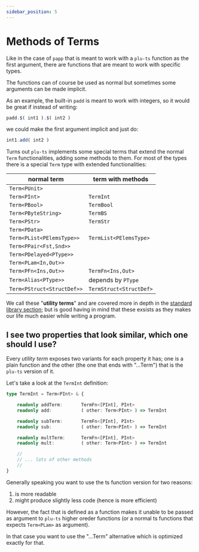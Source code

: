 ```yaml
---
sidebar_position: 5
---
```


# Methods of Terms

Like in the case of `papp` that is meant to work with a `plu-ts` function as the first argument, there are functions that are meant to work with specific types.

The functions can of course be used as normal but sometimes some arguments can be made implicit.

As an example, the built-in `padd` is meant to work with integers, so it would be great if instead of writing:

```ts
padd.$( int1 ).$( int2 )
```
we could make the first argument implicit and just do:

```ts
int1.add( int2 )
```

Turns out `plu-ts` implements some special terms that extend the normal `Term` functionalities, adding some methods to them. For most of the types there is a special `Term` type with extended functionalities:

normal term                 | term with methods
----------------------------|--------------------
`Term<PUnit>`               |
`Term<PInt>`                | `TermInt`
`Term<PBool>`               | `TermBool`
`Term<PByteString>`         | `TermBS`
`Term<PStr>`                | `TermStr`
`Term<PData>`               |
`Term<PList<PElemsType>>`   | `TermList<PElemsType>`
`Term<PPair<Fst,Snd>>`      |
`Term<PDelayed<PType>>`     |
`Term<PLam<In,Out>>`        |
`Term<PFn<Ins,Out>>`        | `TermFn<Ins,Out>`
`Term<Alias<PType>>`        | depends by `PType`
`Term<PStruct<StructDef>>`  | `TermStruct<StructDef>`

We call these "**utility terms**" and are covered more in depth in the [standard library section](../../stdlib/utility_terms/index.md); but is good having in mind that these exsists as they makes our life much easier while writing a program.

## I see two properties that look similar, which one should I use?

Every _utility term_ exposes two variants for each property it has; one is a plain function and the other (the one that ends with "...Term") that is the `plu-ts` version of it.

Let's take a look at the `TermInt` definition:

```ts
type TermInt = Term<PInt> & {

    readonly addTerm:       TermFn<[PInt], PInt>
    readonly add:           ( other: Term<PInt> ) => TermInt

    readonly subTerm:       TermFn<[PInt], PInt>
    readonly sub:           ( other: Term<PInt> ) => TermInt

    readonly multTerm:      TermFn<[PInt], PInt>
    readonly mult:          ( other: Term<PInt> ) => TermInt

    // 
    // ... lots of other methods
    // 
}
``` 

Generally speaking you want to use the ts function version for two reasons:
1) is more readable
2) might produce slightly less code (hence is more efficient)

However, the fact that is defined as a function makes it unable to be passed as argument to `plu-ts` higher oreder functions (or a normal ts functions that expects `Term<PLam>` as argument).

In that case you want to use the "...Term" alternative which is optimized exactly for that.